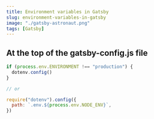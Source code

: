 ```yaml
---
title: Environment variables in Gatsby
slug: environment-variables-in-gatsby
image: "./gatsby-astronaut.png"
tags: [Gatsby]
---
```


## At the top of the gatsby-config.js file

```js
if (process.env.ENVIRONMENT !== "production") {
  dotenv.config()
}

// or

require("dotenv").config({
  path: `.env.${process.env.NODE_ENV}`,
})
```
